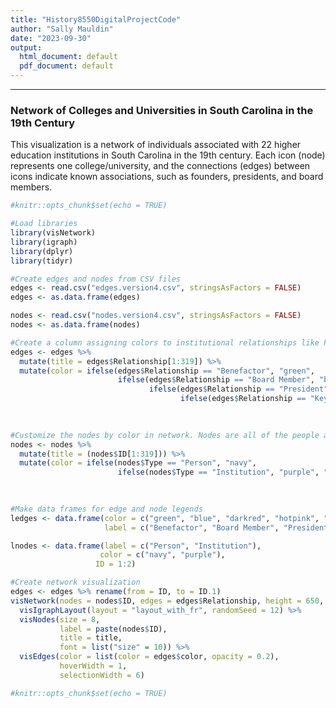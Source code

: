 ```yaml
---
title: "History8550DigitalProjectCode"
author: "Sally Mauldin"
date: "2023-09-30"
output:
  html_document: default
  pdf_document: default
---
```

---
<style type="text/css">
h6 { /* Header 6 */
 font-size: 10px;
 color: black;
 text-align: center
}
</style>

### Network of Colleges and Universities in South Carolina in the 19th Century

This visualization is a network of individuals associated with 22 higher education institutions in South Carolina in the 19th century. Each icon (node) represents one college/university, and the connections (edges) between icons indicate known associations, such as founders, presidents, and board members. 
```r
#knitr::opts_chunk$set(echo = TRUE)
```

```r
#Load libraries
library(visNetwork)
library(igraph) 
library(dplyr)
library(tidyr)
```

````r
#Create edges and nodes from CSV files
edges <- read.csv("edges.version4.csv", stringsAsFactors = FALSE) 
edges <- as.data.frame(edges)

nodes <- read.csv("nodes.version4.csv", stringsAsFactors = FALSE) 
nodes <- as.data.frame(nodes)
````

````r
#Create a column assigning colors to institutional relationships like President and Board Member
edges <- edges %>%
  mutate(title = edges$Relationship[1:319]) %>%
  mutate(color = ifelse(edges$Relationship == "Benefactor", "green",
                        ifelse(edges$Relationship == "Board Member", "blue",
                               ifelse(edges$Relationship == "President", "darkred",
                                      ifelse(edges$Relationship == "Key Figure", "hotpink",
                                                                                       ifelse(edges$Relationship == "Founder", "purple",
                                                                                              ifelse(edges$Relationship == "Namesake", "turquoise", "gray")))))))
````

````r
#Customize the nodes by color in network. Nodes are all of the people and each of the 22 institutions. Total of 319 nodes.
nodes <- nodes %>%
  mutate(title = (nodes$ID[1:319])) %>%
  mutate(color = ifelse(nodes$Type == "Person", "navy",
                        ifelse(nodes$Type == "Institution", "purple", "tan")))
                               
      
````


```r
#Make data frames for edge and node legends
ledges <- data.frame(color = c("green", "blue", "darkred", "hotpink", "purple", "turquoise"),
                     label = c("Benefactor", "Board Member", "President", "Key Figure", "Founder", "Namesake"))

lnodes <- data.frame(label = c("Person", "Institution"),
                    color = c("navy", "purple"),
                   ID = 1:2) 
```


```r
#Create network visualization
edges <- edges %>% rename(from = ID, to = ID.1)
visNetwork(nodes = nodes$ID, edges = edges$Relationship, height = 650, width = 1100) %>%
  visIgraphLayout(layout = "layout_with_fr", randomSeed = 12) %>% 
  visNodes(size = 8, 
           label = paste(nodes$ID),
           title = title,
           font = list("size" = 10)) %>%
  visEdges(color = list(color = edges$color, opacity = 0.2),
           hoverWidth = 1,
           selectionWidth = 6) 


```
 

 
```r
#knitr::opts_chunk$set(echo = TRUE)
```


